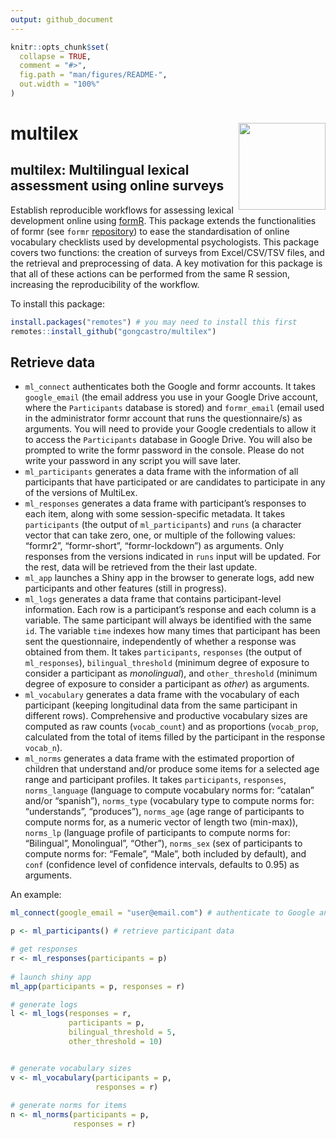 ---
output: github_document
---

<!-- README.md is generated from README.Rmd. Please edit that file -->

```{r, include = FALSE}
knitr::opts_chunk$set(
  collapse = TRUE,
  comment = "#>",
  fig.path = "man/figures/README-",
  out.width = "100%"
)
```

# multilex <img src='man/figures/logo.png' align="right" height="139" />

<!-- badges: start -->
<!-- badges: end -->

## multilex: **Multi**lingual **lex**ical assessment using online surveys

Establish reproducible workflows for assessing lexical development online using [formR](https://formr.org/). This package extends the functionalities of formr (see `formr` [repository](https://github.com/rubenarslan/formr)) to ease the standardisation of online vocabulary checklists used by developmental psychologists. This package covers two functions: the creation of surveys from Excel/CSV/TSV files, and the retrieval and preprocessing of data. A key motivation for this package is that all of these actions can be performed from the same R session, increasing the reproducibility of the workflow.

To install this package:

```r
install.packages("remotes") # you may need to install this first
remotes::install_github("gongcastro/multilex")
```

## Retrieve data

* `ml_connect` authenticates both the Google and formr accounts. It takes `google_email` (the email address you use in your Google Drive account, where the `Participants` database is stored) and `formr_email` (email used in the administrator formr account that runs the questionnaire/s) as arguments. You will need to provide your Google credentials to allow it to access the `Participants` database in Google Drive. You will also be prompted to write the formr password in the console. Please do not write your password in any script you will save later.
* `ml_participants` generates a data frame with the information of all participants that have participated or are candidates to participate in any of the versions of MultiLex. 
* `ml_responses` generates a data frame with participant's responses to each item, along with some session-specific metadata. It takes `participants` (the output of `ml_participants`) and `runs` (a character vector that can take zero, one, or multiple of the following values: "formr2", "formr-short", "formr-lockdown") as arguments. Only responses from the versions indicated in `runs` input will be updated. For the rest, data will be retrieved from the their last update.
* `ml_app` launches a Shiny app in the browser to generate logs, add new participants and other features (still in progress).
* `ml_logs` generates a data frame that contains participant-level information. Each row is a participant's response and each column is a variable. The same participant will always be identified with the same `id`. The variable `time` indexes how many times that participant has been sent the questionnaire, independently of whether a response was obtained from them. It takes `participants`, `responses` (the output of `ml_responses`), `bilingual_threshold` (minimum degree of exposure to consider a participant as *monolingual*), and `other_threshold` (minimum degree of exposure to consider a participant as *other*) as arguments.
* `ml_vocabulary` generates a data frame with the vocabulary of each participant (keeping longitudinal data from the same participant in different rows). Comprehensive and productive vocabulary sizes are computed as raw counts (`vocab_count`) and as proportions (`vocab_prop`, calculated from the total of items filled by the participant in the response `vocab_n`).
* `ml_norms` generates a data frame with the estimated proportion of children that understand and/or produce some items for a selected age range and participant profiles. It takes `participants`, `responses`, `norms_language` (language to compute vocabulary norms for: "catalan" and/or "spanish"), `norms_type` (vocabulary type to compute norms for: "understands", "produces"), `norms_age` (age range of participants to compute norms for, as a numeric vector of length two (min-max)), `norms_lp` (language profile of participants to compute norms for: "Bilingual", Monolingual", "Other"), `norms_sex` (sex of participants to compute norms for: "Female", "Male", both included by default), and `conf` (confidence level of confidence intervals, defaults to 0.95) as arguments.


An example:

```r
ml_connect(google_email = "user@email.com") # authenticate to Google and formr accounts

p <- ml_participants() # retrieve participant data

# get responses
r <- ml_responses(participants = p)
            
# launch shiny app              
ml_app(participants = p, responses = r)

# generate logs
l <- ml_logs(responses = r,
             participants = p,
             bilingual_threshold = 5,
             other_threshold = 10)


# generate vocabulary sizes
v <- ml_vocabulary(participants = p,
                   responses = r)
                            
# generate norms for items
n <- ml_norms(participants = p,
              responses = r)

```

